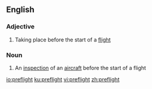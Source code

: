 ==English==

===Adjective===
{{en-adj|-}}

# Taking place before the start of a [[flight]]

===Noun===
{{en-noun}}

# An [[inspection]] of an [[aircraft]] before the start of a flight

[[io:preflight]]
[[ku:preflight]]
[[vi:preflight]]
[[zh:preflight]]